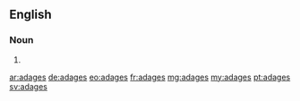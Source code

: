 ==English==

===Noun===
{{head|en|plural}}

# {{plural of|adage|lang=en|nocat=1}}

[[ar:adages]]
[[de:adages]]
[[eo:adages]]
[[fr:adages]]
[[mg:adages]]
[[my:adages]]
[[pt:adages]]
[[sv:adages]]